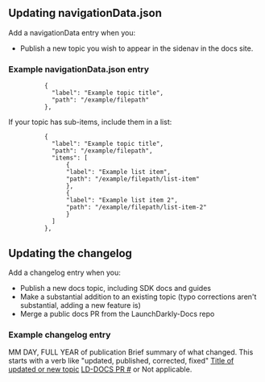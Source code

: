 ## Updating navigationData.json

Add a navigationData entry when you:
* Publish a new topic you wish to appear in the sidenav in the docs site.

### Example navigationData.json entry

```
          {
            "label": "Example topic title",
            "path": "/example/filepath"
          },
```

If your topic has sub-items, include them in a list:

```
          {
            "label": "Example topic title",
            "path": "/example/filepath",
            "items": [
                {
                "label": "Example list item",
                "path": "/example/filepath/list-item"
                },
                {
                "label": "Example list item 2",
                "path": "/example/filepath/list-item-2"
                }
            ]
          },
```

## Updating the changelog

Add a changelog entry when you:
* Publish a new docs topic, including SDK docs and guides
* Make a substantial addition to an existing topic (typo corrections aren't substantial, adding a new feature is)
* Merge a public docs PR from the LaunchDarkly-Docs repo

### Example changelog entry

  <TableRow>
    <TableCell>MM DAY, FULL YEAR of publication</TableCell>
    <TableCell>Brief summary of what changed. This starts with a verb like "updated, published, corrected, fixed"</TableCell>
    <TableCell><a href="/example/filepath">Title of updated or new topic</a></TableCell>
    <TableCell><a href="/example/filepath">LD-DOCS PR #</a> or Not applicable.</TableCell>
  </TableRow>